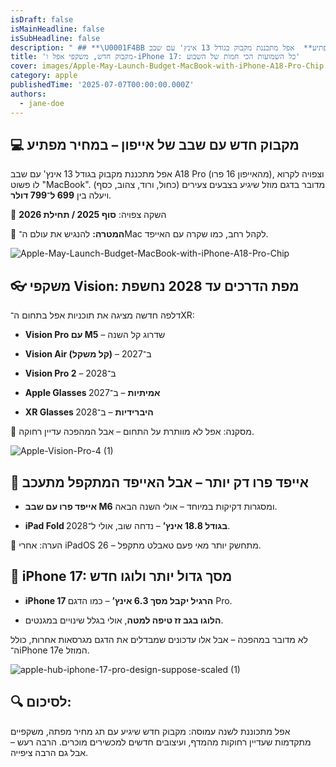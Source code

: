 ```yaml
---
isDraft: false
isMainHeadline: false
isSubHeadline: false
description: " ## **\U0001F4BB מקבוק חדש עם שבב של אייפון – במחיר מפתיע**  אפל מתכננת מקבוק בגודל 13 אינץ' עם שבב A18 Pro (מהאייפון 16 פרו), וצפויה לקרוא לו פשוט "
title: 'מקבוק חדש, משקפי אפל ו-iPhone 17: כל השמועות הכי חמות של השבוע'
cover: images/Apple-May-Launch-Budget-MacBook-with-iPhone-A18-Pro-Chip.webp
category: apple
publishedTime: '2025-07-07T00:00:00.000Z'
authors:
  - jane-doe
---
```


## **💻 מקבוק חדש עם שבב של אייפון – במחיר מפתיע**

אפל מתכננת מקבוק בגודל 13 אינץ' עם שבב A18 Pro (מהאייפון 16 פרו), וצפויה לקרוא לו פשוט "MacBook". מדובר בדגם מוזל שיגיע בצבעים צעירים (כחול, ורוד, צהוב, כסף) ויעלה בין **699 ל־799 דולר**.

📆 השקה צפויה: **סוף 2025 / תחילת 2026**

🎯 **המטרה:** להנגיש את עולם ה־Mac לקהל רחב, כמו שקרה עם האייפד.

![Apple-May-Launch-Budget-MacBook-with-iPhone-A18-Pro-Chip](images/Apple-May-Launch-Budget-MacBook-with-iPhone-A18-Pro-Chip.webp)

## **👓 משקפי Vision: מפת הדרכים עד 2028 נחשפת**

דלפה חדשה מציגה את תוכניות אפל בתחום ה־XR:

- **Vision Pro עם M5** – שדרוג קל השנה
    
- **Vision Air (קל משקל)** – ב־2027
    
- **Vision Pro 2** – ב־2028
    
- **Apple Glasses אמיתיות** – ב־2027
    
- **XR Glasses היברידיות** – ב־2028
    

📌 מסקנה: אפל לא מוותרת על התחום – אבל המהפכה עדיין רחוקה.

![Apple-Vision-Pro-4 (1)](images/Apple-Vision-Pro-4-1-1600x900.webp)

## **📱 אייפד פרו דק יותר – אבל האייפד המתקפל מתעכב**

- **אייפד פרו עם שבב M6** ומסגרות דקיקות במיוחד – אולי השנה הבאה.
    
- **iPad Fold בגודל 18.8 אינץ’** – נדחה שוב, אולי ל־2028.
    

📝 הערה: אחרי iPadOS 26 – מתחשק יותר מאי פעם טאבלט מתקפל.

## **🍏 iPhone 17: מסך גדול יותר ולוגו חדש**

- **iPhone 17 הרגיל יקבל מסך 6.3 אינץ’** – כמו הדגם Pro.
    
- **הלוגו בגב זז טיפה למטה**, אולי בגלל שינויים במגנטים.
    

לא מדובר במהפכה – אבל אלו עדכונים שמבדלים את הדגם מגרסאות אחרות, כולל ה־iPhone 17e המוזל.

![apple-hub-iphone-17-pro-design-suppose-scaled (1)](images/apple-hub-iphone-17-pro-design-suppose-scaled-1-900x900.webp)

## 🔍 **לסיכום**:

אפל מתכוננת לשנה עמוסה: מקבוק חדש שיגיע עם תג מחיר מפתה, משקפיים מתקדמות שעדיין רחוקות מהמדף, ועיצובים חדשים למכשירים מוכרים. הרבה רעש – אבל גם הרבה ציפייה.
